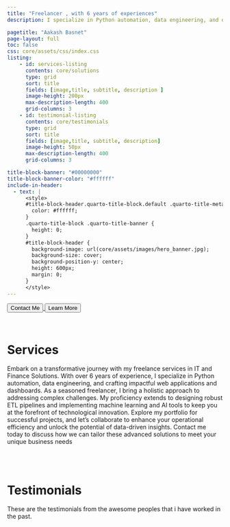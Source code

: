 ```yaml
---
title: "Freelancer , with 6 years of experiences"
description: I specialize in Python automation, data engineering, and developing impactful web applications and dashboards. Let's collaborate to enhance your operational efficiency and unlock the potential of data-driven insights.

pagetitle: "Aakash Basnet"
page-layout: full
toc: false
css: core/assets/css/index.css
listing:
    - id: services-listing
      contents: core/solutions
      type: grid
      sort: title
      fields: [image,title, subtitle, description ]
      image-height: 200px 
      max-description-length: 400
      grid-columns: 3
    - id: testimonial-listing
      contents: core/testimonials
      type: grid
      sort: title
      fields: [image,title, subtitle, description]
      image-height: 50px 
      max-description-length: 400
      grid-columns: 3

title-block-banner: "#00000000"
title-block-banner-color: "#ffffff"
include-in-header:
  - text: |
      <style>
      #title-block-header.quarto-title-block.default .quarto-title-meta {
        color: #ffffff;
      }
      .quarto-title-block .quarto-title-banner {
        height: 0;
      }
      #title-block-header {
        background-image: url(core/assets/images/hero_banner.jpg);
        background-size: cover;
        background-position-y: center;
        height: 600px;
        margin: 0;
      }
      </style>
---
```


<div>
<a href = 'core/contact.html'> 
<button class="btn btn-primary">Contact Me</button>
</a>
<a href = #services>
<button class="btn btn-primary">Learn More</button>
</a>

</div>


<br>

# Services

Embark on a transformative journey with my freelance services in IT and Finance Solutions. With over 6 years of experience, I specialize in Python automation, data engineering, and crafting impactful web applications and dashboards. As a seasoned freelancer, I bring a holistic approach to addressing complex challenges. My proficiency extends to designing robust ETL pipelines and implementing machine learning and AI tools to keep you at the forefront of technological innovation. Explore my portfolio for successful projects, and let's collaborate to enhance your operational efficiency and unlock the potential of data-driven insights. Contact me today to discuss how we can tailor these advanced solutions to meet your unique business needs
<br>
<br>

::: {.card-grid}
::: {#services-listing}
:::
:::

<br>



# Testimonials 
These are the testimonials from the awesome peoples that i have worked in the past.

<br>
<br>

::: {.testimonials-grid}
::: {#testimonial-listing}
:::
:::

<!-- C.alendly badge widget begin -->
<link href="https://assets.calendly.com/assets/external/widget.css" rel="stylesheet">
<script src="https://assets.calendly.com/assets/external/widget.js" type="text/javascript" async></script>
<script type="text/javascript">window.onload = function() { Calendly.initBadgeWidget({ url: 'https://calendly.com/basnetaakash17/30min', text: 'Schedule time with Aakash', color: '#0069ff', textColor: '#ffffff', branding: false }); }</script>
<!-- Calendly badge widget end -->

